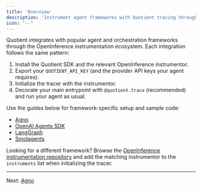 ```yaml
---
title: 'Overview'
description: 'Instrument agent frameworks with Quotient tracing through OpenInference.'
icon: "--"
---
```


Quotient integrates with popular agent and orchestration frameworks through the OpenInference instrumentation ecosystem. Each integration follows the same pattern:

1. Install the Quotient SDK and the relevant OpenInference instrumentor.
2. Export your `QUOTIENT_API_KEY` (and the provider API keys your agent requires).
3. Initialize the tracer with the instrumentor.
4. Decorate your main entrypoint with `@quotient.trace` (recommended) and run your agent as usual.

Use the guides below for framework-specific setup and sample code:

* [Agno](./agno)
* [OpenAI Agents SDK](./openai-agents-sdk)
* [LangGraph](./langgraph)
* [Smolagents](./smolagents)

Looking for a different framework? Browse the [OpenInference instrumentation repository](https://github.com/Arize-ai/openinference/tree/main/python/instrumentation) and add the matching instrumentor to the `instruments` list when initializing the tracer.

---

Next: [Agno](./agno)
